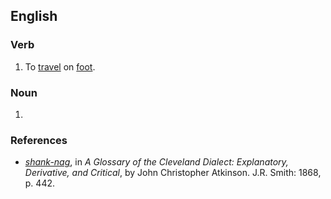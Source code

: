 ==English==

===Verb===
{{en-verb|shank-nag|g|ed}}

# {{lb|en|idiomatic|archaic}} To [[travel]] on [[foot]].

===Noun===
{{en-noun}}

# {{lb|en|idiomatic}} {{archaic spelling of|en|shanks' nag}}

===References===
* ''[http://books.google.com/books?id=MMcRAAAAIAAJ&pg=PA442&dq=%22shanks%27+nag%22&lr=&ei=rZxgR6TGN4KotgOgz5iFBw shank-nag]'', in ''A Glossary of the Cleveland Dialect: Explanatory, Derivative, and Critical'', by John Christopher Atkinson. J.R. Smith: 1868, p. 442.